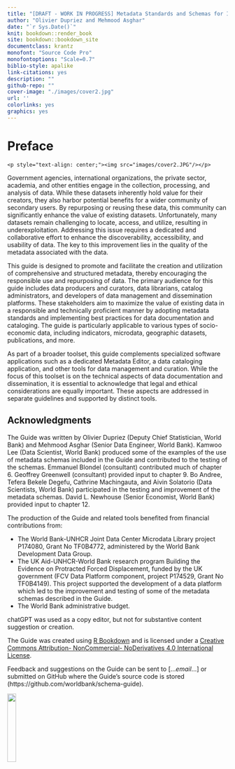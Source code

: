 --- 
title: "[DRAFT - WORK IN PROGRESS] Metadata Standards and Schemas for Improved Data Discoverability and Usability"
author: "Olivier Dupriez and Mehmood Asghar"
date: "`r Sys.Date()`"
knit: bookdown::render_book
site: bookdown::bookdown_site
documentclass: krantz
monofont: "Source Code Pro"
monofontoptions: "Scale=0.7"
biblio-style: apalike
link-citations: yes
description: ""
github-repo: ""
cover-image: "./images/cover2.jpg"
url: ''
colorlinks: yes
graphics: yes
---

# Preface {-}

```{asis, echo=identical(knitr:::pandoc_to(), 'html')}
<p style="text-align: center;"><img src="images/cover2.JPG"/></p>
```

Government agencies, international organizations, the private sector, academia, and other entities engage in the collection, processing, and analysis of data. While these datasets inherently hold value for their creators, they also harbor potential benefits for a wider community of secondary users. By repurposing or reusing these data, this community can significantly enhance the value of existing datasets. Unfortunately, many datasets remain challenging to locate, access, and utilize, resulting in underexploitation. Addressing this issue requires a dedicated and collaborative effort to enhance the discoverability, accessibility, and usability of data. The key to this improvement lies in the quality of the metadata associated with the data.

This guide is designed to promote and facilitate the creation and utilization of comprehensive and structured metadata, thereby encouraging the responsible use and repurposing of data. The primary audience for this guide includes data producers and curators, data librarians, catalog administrators, and developers of data management and dissemination platforms. These stakeholders aim to maximize the value of existing data in a responsible and technically proficient manner by adopting metadata standards and implementing best practices for data documentation and cataloging. The guide is particularly applicable to various types of socio-economic data, including indicators, microdata, geographic datasets, publications, and more.

As part of a broader toolset, this guide complements specialized software applications such as a dedicated Metadata Editor, a data cataloging application, and other tools for data management and curation. While the focus of this toolset is on the technical aspects of data documentation and dissemination, it is essential to acknowledge that legal and ethical considerations are equally important. These aspects are addressed in separate guidelines and supported by distinct tools.

## Acknowledgments {-}

The Guide was written by Olivier Dupriez (Deputy Chief Statistician, World Bank) and Mehmood Asghar (Senior Data Engineer, World Bank). Kamwoo Lee (Data Scientist, World Bank) produced some of the examples of the use of metadata schemas included in the Guide and contributed to the testing of the schemas. Emmanuel Blondel (consultant) contributed much of chapter 6. Geoffrey Greenwell (consultant) provided input to chapter 9. Bo Andree, Tefera Bekele Degefu, Cathrine Machingauta, and Aivin Solatorio (Data Scientists, World Bank) participated in the testing and improvement of the metadata schemas. David L. Newhouse (Senior Economist, World Bank) provided input to chapter 12. 

The production of the Guide and related tools benefited from financial contributions from:

   - The World Bank-UNHCR Joint Data Center Microdata Library project P174080, Grant No TF0B4772, administered by the World Bank Development Data Group.
   - The UK Aid-UNHCR-World Bank research program Building the Evidence on Protracted Forced Displacement, funded by the UK government (FCV Data Platform component, project P174529, Grant No TF0B4149). This project supported the development of a data platform which led to the improvement and testing of some of the metadata schemas described in the Guide.
   - The World Bank administrative budget.

chatGPT was used as a copy editor, but not for substantive content suggestion or creation.  

The Guide was created using [R Bookdown](https://bookdown.org/) and is licensed under a [Creative Commons Attribution- NonCommercial- NoDerivatives 4.0 International License](https://creativecommons.org/licenses/by-nc-nd/4.0/). 

Feedback and suggestions on the Guide can be sent to [...*email*...] or submitted on GitHub where the Guide's source code is stored (https://github.com/worldbank/schema-guide). 

![](./images/index_ccby_logo.png){width=20%}
</center>
